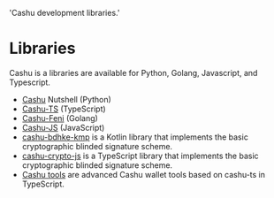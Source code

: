   'Cashu development libraries.'

# Libraries

Cashu is a libraries are available for Python, Golang, Javascript, and Typescript. 

- [Cashu](https://github.com/cashubtc/cashu) Nutshell (Python)
- [Cashu-TS](https://github.com/cashubtc/cashu-ts) (TypeScript)
- [Cashu-Feni](https://github.com/cashubtc/cashu-feni) (Golang)
- [Cashu-JS](https://github.com/cashubtc/cashu-js) (JavaScript)
- [cashu-bdhke-kmp](https://github.com/gandlafbtc/cashu-bdhke-kmp) is a Kotlin library that implements the basic cryptographic blinded signature scheme.
- [cashu-crypto-js](https://github.com/gandlafbtc/cashu-crypto-js) is a TypeScript library that implements the basic cryptographic blinded signature scheme.
- [Cashu tools](https://github.com/gandlafbtc/cashu-tools) are advanced Cashu wallet tools based on cashu-ts in TypeScript.

